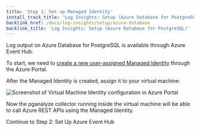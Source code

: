 ```yaml
---
title: 'Step 1: Set up Managed Identity'
install_track_title: 'Log Insights: Setup (Azure Database for PostgreSQL)'
backlink_href: /docs/log-insights/setup/azure-database
backlink_title: 'Log Insights: Setup (Azure Database for PostgreSQL)'
---
```



Log output on Azure Database for PostgreSQL is available through Azure Event Hub.

To start, we need to [create a new user-assigned Managed Identity](https://portal.azure.com/#create/Microsoft.ManagedIdentity) through the Azure Portal.

After the Managed Identity is created, assign it to your virtual machine:

<img src={imgManagedIdentityVMAssignment} alt="Screenshot of Virtual Machine Identity configuration in Azure Portal" />

Now the pganalyze collector running inside the virtual machine will be able to call Azure REST APIs using the Managed Identity.

<Link className="btn btn-success" to="02_set_up_azure_event_hub">
  Continue to Step 2: Set Up Azure Event Hub
</Link>
